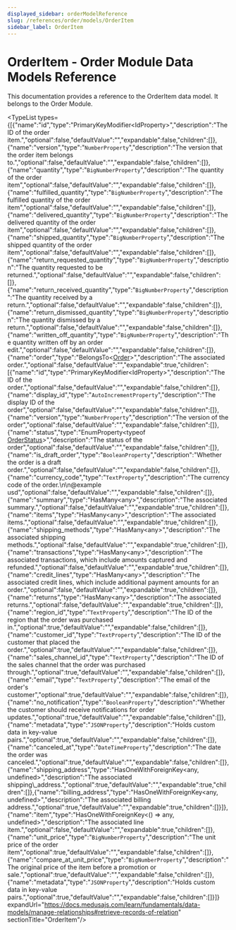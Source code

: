 ```yaml
---
displayed_sidebar: orderModelReference
slug: /references/order/models/OrderItem
sidebar_label: OrderItem
---
```



# OrderItem - Order Module Data Models Reference

This documentation provides a reference to the OrderItem data model. It belongs to the Order Module.

<SourceCodeLink link="https://github.com/medusajs/medusa/blob/ac76e19194a4b1b7f6c8e4fbcfc956c981a572f7/packages/modules/order/src/models/order-item.ts#L56" />

<TypeList types={[{"name":"id","type":"PrimaryKeyModifier&#60;IdProperty&#62;","description":"The ID of the order item.","optional":false,"defaultValue":"","expandable":false,"children":[]},{"name":"version","type":"`NumberProperty`","description":"The version that the order item belongs to.","optional":false,"defaultValue":"","expandable":false,"children":[]},{"name":"quantity","type":"`BigNumberProperty`","description":"The quantity of the order item","optional":false,"defaultValue":"","expandable":false,"children":[]},{"name":"fulfilled_quantity","type":"`BigNumberProperty`","description":"The fulfilled quantity of the order item","optional":false,"defaultValue":"","expandable":false,"children":[]},{"name":"delivered_quantity","type":"`BigNumberProperty`","description":"The delivered quantity of the order item","optional":false,"defaultValue":"","expandable":false,"children":[]},{"name":"shipped_quantity","type":"`BigNumberProperty`","description":"The shipped quantity of the order item","optional":false,"defaultValue":"","expandable":false,"children":[]},{"name":"return_requested_quantity","type":"`BigNumberProperty`","description":"The quantity requested to be returned.","optional":false,"defaultValue":"","expandable":false,"children":[]},{"name":"return_received_quantity","type":"`BigNumberProperty`","description":"The quantity received by a return.","optional":false,"defaultValue":"","expandable":false,"children":[]},{"name":"return_dismissed_quantity","type":"`BigNumberProperty`","description":"The quantity dismissed by a return.","optional":false,"defaultValue":"","expandable":false,"children":[]},{"name":"written_off_quantity","type":"`BigNumberProperty`","description":"The quantity written off by an order edit.","optional":false,"defaultValue":"","expandable":false,"children":[]},{"name":"order","type":"BelongsTo&#60;[Order](../order_models.Order/page.mdx)&#62;","description":"The associated order.","optional":false,"defaultValue":"","expandable":true,"children":[{"name":"id","type":"PrimaryKeyModifier&#60;IdProperty&#62;","description":"The ID of the order.","optional":false,"defaultValue":"","expandable":false,"children":[]},{"name":"display_id","type":"`AutoIncrementProperty`","description":"The display ID of the order","optional":false,"defaultValue":"","expandable":false,"children":[]},{"name":"version","type":"`NumberProperty`","description":"The version of the order","optional":false,"defaultValue":"","expandable":false,"children":[]},{"name":"status","type":"EnumProperty&#60;typeof [OrderStatus](../../../utils/OrderUtils/enums/utils.OrderUtils.OrderStatus/page.mdx)&#62;","description":"The status of the order","optional":false,"defaultValue":"","expandable":false,"children":[]},{"name":"is_draft_order","type":"`BooleanProperty`","description":"Whether the order is a draft order.","optional":false,"defaultValue":"","expandable":false,"children":[]},{"name":"currency_code","type":"`TextProperty`","description":"The currency code of the order.\n\n@example usd","optional":false,"defaultValue":"","expandable":false,"children":[]},{"name":"summary","type":"HasMany&#60;any&#62;","description":"The associated summary.","optional":false,"defaultValue":"","expandable":true,"children":[]},{"name":"items","type":"HasMany&#60;any&#62;","description":"The associated items.","optional":false,"defaultValue":"","expandable":true,"children":[]},{"name":"shipping_methods","type":"HasMany&#60;any&#62;","description":"The associated shipping methods.","optional":false,"defaultValue":"","expandable":true,"children":[]},{"name":"transactions","type":"HasMany&#60;any&#62;","description":"The associated transactions, which include amounts captured and refunded.","optional":false,"defaultValue":"","expandable":true,"children":[]},{"name":"credit_lines","type":"HasMany&#60;any&#62;","description":"The associated credit lines, which include additional payment amounts for an order.","optional":false,"defaultValue":"","expandable":true,"children":[]},{"name":"returns","type":"HasMany&#60;any&#62;","description":"The associated returns.","optional":false,"defaultValue":"","expandable":true,"children":[]},{"name":"region_id","type":"`TextProperty`","description":"The ID of the region that the order was purchased in.","optional":true,"defaultValue":"","expandable":false,"children":[]},{"name":"customer_id","type":"`TextProperty`","description":"The ID of the customer that placed the order.","optional":true,"defaultValue":"","expandable":false,"children":[]},{"name":"sales_channel_id","type":"`TextProperty`","description":"The ID of the sales channel that the order was purchased through.","optional":true,"defaultValue":"","expandable":false,"children":[]},{"name":"email","type":"`TextProperty`","description":"The email of the order's customer","optional":true,"defaultValue":"","expandable":false,"children":[]},{"name":"no_notification","type":"`BooleanProperty`","description":"Whether the customer should receive notifications for order updates.","optional":true,"defaultValue":"","expandable":false,"children":[]},{"name":"metadata","type":"`JSONProperty`","description":"Holds custom data in key-value pairs.","optional":true,"defaultValue":"","expandable":false,"children":[]},{"name":"canceled_at","type":"`DateTimeProperty`","description":"The date the order was canceled.","optional":true,"defaultValue":"","expandable":false,"children":[]},{"name":"shipping_address","type":"HasOneWithForeignKey&#60;any, undefined&#62;","description":"The associated shipping\\_address.","optional":true,"defaultValue":"","expandable":true,"children":[]},{"name":"billing_address","type":"HasOneWithForeignKey&#60;any, undefined&#62;","description":"The associated billing address.","optional":true,"defaultValue":"","expandable":true,"children":[]}]},{"name":"item","type":"HasOneWithForeignKey&#60;() => any, undefined&#62;","description":"The associated line item.","optional":false,"defaultValue":"","expandable":true,"children":[]},{"name":"unit_price","type":"`BigNumberProperty`","description":"The unit price of the order item","optional":true,"defaultValue":"","expandable":false,"children":[]},{"name":"compare_at_unit_price","type":"`BigNumberProperty`","description":"The original price of the item before a promotion or sale.","optional":true,"defaultValue":"","expandable":false,"children":[]},{"name":"metadata","type":"`JSONProperty`","description":"Holds custom data in key-value pairs.","optional":true,"defaultValue":"","expandable":false,"children":[]}]} expandUrl="https://docs.medusajs.com/learn/fundamentals/data-models/manage-relationships#retrieve-records-of-relation" sectionTitle="OrderItem"/>
